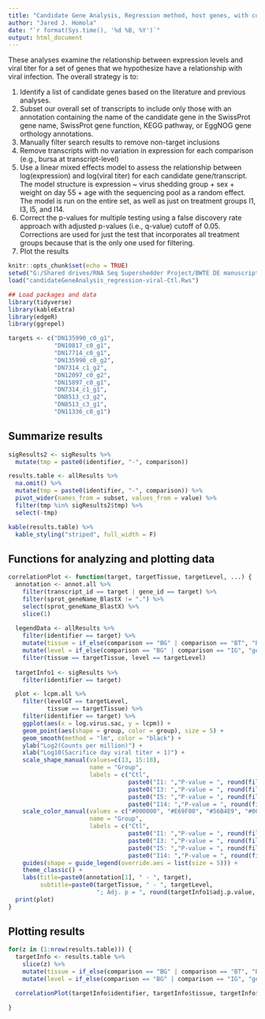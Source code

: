 ```yaml
---
title: "Candidate Gene Analysis, Regression method, host genes, with controls"
author: "Jared J. Homola"
date: "`r format(Sys.time(), '%d %B, %Y')`"
output: html_document
---
```


These analyses examine the relationship between expression levels and viral titer for a set of genes that we hypothesize have a relationship with viral infection. The overall strategy is to:  
  
  1. Identify a list of candidate genes based on the literature and previous analyses.    
  2. Subset our overall set of transcripts to include only those with an annotation containing the name of the candidate gene in the SwissProt gene name, SwissProt gene function, KEGG pathway, or EggNOG gene orthology annotations.  
  3. Manually filter search results to remove non-target inclusions  
  4. Remove transcripts with no variation in expression for each comparison (e.g., bursa at transcript-level)  
  5. Use a linear mixed effects model to assess the relationship between log(expression) and log(viral titer) for each candidate gene/transcript. The model structure is expression ~ virus shedding group + sex + weight on day 55 + age with the sequencing pool as a random effect. The model is run on the entire set, as well as just on treatment groups I1, I3, I5, and I14.
  6. Correct the p-values for multiple testing using a false discovery rate approach with adjusted p-values (i.e., q-value) cutoff of 0.05. Corrections are used for just the test that incorporates all treatment groups because that is the only one used for filtering.
  7. Plot the results  
  
  
```r
knitr::opts_chunk$set(echo = TRUE)
setwd("G:/Shared drives/RNA Seq Supershedder Project/BWTE DE manuscript/")
load("candidateGeneAnalysis_regression-viral-Ctl.Rws")
```

```r
## Load packages and data
library(tidyverse)
library(kableExtra)
library(edgeR)
library(ggrepel)

targets <- c("DN135990_c0_g1",
             "DN10817_c0_g1",
             "DN17714_c0_g1",
             "DN135990_c0_g2",
             "DN7314_c1_g2",
             "DN12097_c0_g2",
             "DN15897_c0_g1",
             "DN7314_c1_g1",
             "DN8513_c3_g2",
             "DN8513_c3_g1",
             "DN11336_c0_g1")
```

## Summarize results
```r
sigResults2 <- sigResults %>% 
  mutate(tmp = paste0(identifier, "-", comparison))

results.table <- allResults %>%
  na.omit() %>% 
  mutate(tmp = paste0(identifier, "-", comparison)) %>% 
  pivot_wider(names_from = subset, values_from = value) %>% 
  filter(tmp %in% sigResults2$tmp) %>% 
  select(-tmp)

kable(results.table) %>%
  kable_styling("striped", full_width = F)
```

## Functions for analyzing and plotting data
```r
correlationPlot <- function(target, targetTissue, targetLevel, ...) {
  annotation <- annot.all %>%
    filter(transcript_id == target | gene_id == target) %>%
    filter(sprot_geneName_BlastX != ".") %>%
    select(sprot_geneName_BlastX) %>%
    slice(1)
  
  legendData <- allResults %>% 
    filter(identifier == target) %>% 
    mutate(tissue = if_else(comparison == "BG" | comparison == "BT", "Bursa", "Ileum")) %>% 
    mutate(level = if_else(comparison == "BG" | comparison == "IG", "gene", "transcript")) %>% 
    filter(tissue == targetTissue, level == targetLevel)
  
  targetInfo1 <- sigResults %>% 
    filter(identifier == target)

  plot <- lcpm.all %>%
    filter(levelGT == targetLevel,
           tissue == targetTissue) %>% 
    filter(identifier == target) %>% 
    ggplot(aes(x = log.virus.sac, y = lcpm)) +
    geom_point(aes(shape = group, color = group), size = 5) +
    geom_smooth(method = "lm", color = "black") +
    ylab("Log2(Counts per million)") +
    xlab("Log10(Sacrifice day viral titer + 1)") +
    scale_shape_manual(values=c(13, 15:18),
                       name = "Group", 
                       labels = c("Ctl",
                                  paste0("I1: ","P-value = ", round(filter(legendData, subset == "I1")$value, 3)), 
                                  paste0("I3: ","P-value = ", round(filter(legendData, subset == "I3")$value, 3)), 
                                  paste0("I5: ","P-value = ", round(filter(legendData, subset == "I5")$value, 3)),
                                  paste0("I14: ","P-value = ", round(filter(legendData, subset == "I14")$value, 3)))) +
    scale_color_manual(values = c("#000000", "#E69F00", "#56B4E9", "#009E73", "#F0E442"),
                       name = "Group", 
                       labels = c("Ctl",
                                  paste0("I1: ","P-value = ", round(filter(legendData, subset == "I1")$value, 3)), 
                                  paste0("I3: ","P-value = ", round(filter(legendData, subset == "I3")$value, 3)), 
                                  paste0("I5: ","P-value = ", round(filter(legendData, subset == "I5")$value, 3)),
                                  paste0("I14: ","P-value = ", round(filter(legendData, subset == "I14")$value, 3)))) +
    guides(shape = guide_legend(override.aes = list(size = 5))) +
    theme_classic() +
    labs(title=paste0(annotation[1], " - ", target),
         subtitle=paste0(targetTissue, " - ", targetLevel,
                         "; Adj. p = ", round(targetInfo1$adj.p.value, 5)))
  print(plot)
}

```

## Plotting results
```r
for(z in (1:nrow(results.table))) {
  targetInfo <- results.table %>% 
    slice(z) %>% 
    mutate(tissue = if_else(comparison == "BG" | comparison == "BT", "Bursa", "Ileum")) %>% 
    mutate(level = if_else(comparison == "BG" | comparison == "IG", "gene", "transcript"))

  correlationPlot(targetInfo$identifier, targetInfo$tissue, targetInfo$level)

}
```
